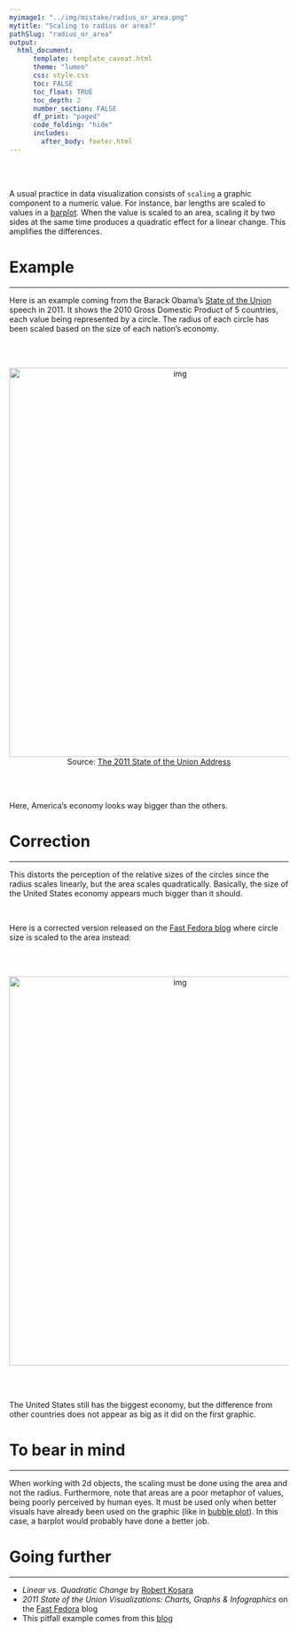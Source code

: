 ```yaml
---
myimage1: "../img/mistake/radius_or_area.png"
mytitle: "Scaling to radius or area?"
pathSlug: "radius_or_area"
output:
  html_document:
      template: template_caveat.html
      theme: "lumen"
      css: style.css
      toc: FALSE
      toc_float: TRUE
      toc_depth: 2
      number_section: FALSE
      df_print: "paged"
      code_folding: "hide"
      includes:
        after_body: footer.html
---
```


<br><br>
<div class="mycontent">

A usual practice in data visualization consists of `scaling` a graphic component to a numeric value. For instance, bar lengths are scaled to values in a [barplot](https://www.data-to-viz.com/graph/barplot). When the value is scaled to an area, scaling it by two sides at the same time produces a quadratic effect for a linear change. This amplifies the differences.



# Example
***
Here is an example coming from the Barack Obama’s [State of the Union](https://www.youtube.com/watch?v=kl2g40GoRxg) speech in 2011. It shows the 2010 Gross Domestic Product of 5 countries, each value being represented by a circle. The radius of each circle has been scaled based on the size of each nation’s economy.

<br><br>

<center>
<img src="IMG/circle_radius.jpg" alt="img" width="600" height="700">
</center>

<center>
Source: [The 2011 State of the Union Address](https://www.youtube.com/watch?v=kl2g40GoRxg)
</center>
<br><br>

Here, America's economy looks way bigger than the others.



# Correction
***

This distorts the perception of the relative sizes of the circles since the radius scales linearly, but the area scales quadratically. Basically, the size of the United States economy appears much bigger than it should.

<br>

Here is a corrected version released on the [Fast Fedora blog](http://blog.fastfedora.com/2011/01/2011-state-of-the-union-visualizations.html) where circle size is scaled to the area instead:

<br><br>

<center>
<img src="IMG/circle_radius2.jpg" alt="img" width="600" height="700">
</center>

<br><br>

The United States still has the biggest economy, but the difference from other countries does not appear as big as it did on the first graphic.


# To bear in mind
***
When working with 2d objects, the scaling must be done using the area and not the radius. Furthermore, note that areas are a poor metaphor of values, being poorly perceived by human eyes. It must be used only when better visuals have already been used on the graphic (like in [bubble plot](https://www.data-to-viz.com/graph/bubble.html)). In this case, a barplot would probably have done a better job.



# Going further
***

- *Linear vs. Quadratic Change* by [Robert Kosara](https://eagereyes.org/blog/2008/linear-vs-quadratic-change)
- *2011 State of the Union Visualizations: Charts, Graphs & Infographics* on the [Fast Fedora](http://blog.fastfedora.com/2011/01/2011-state-of-the-union-visualizations.html) blog
- This pitfall example comes from this [blog](http://paldhous.github.io/ucb/2016/dataviz/week2.html)

<br>


</div>

